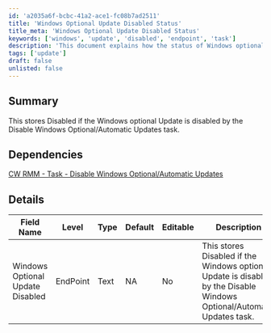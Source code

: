 ```yaml
---
id: 'a2035a6f-bcbc-41a2-ace1-fc08b7ad2511'
title: 'Windows Optional Update Disabled Status'
title_meta: 'Windows Optional Update Disabled Status'
keywords: ['windows', 'update', 'disabled', 'endpoint', 'task']
description: 'This document explains how the status of Windows optional updates is stored when the Disable Windows Optional/Automatic Updates task is executed in ConnectWise RMM. It outlines the dependencies and details regarding the field that indicates whether the updates are disabled.'
tags: ['update']
draft: false
unlisted: false
---
```

## Summary

This stores Disabled if the Windows optional Update is disabled by the Disable Windows Optional/Automatic Updates task.

## Dependencies

[CW RMM - Task - Disable Windows Optional/Automatic Updates](https://proval.itglue.com/DOC-5078775-16372418)

## Details

| Field Name                        | Level      | Type  | Default | Editable | Description                                                                                  |
|-----------------------------------|------------|-------|---------|----------|----------------------------------------------------------------------------------------------|
| Windows Optional Update Disabled   | EndPoint   | Text  | NA      | No       | This stores Disabled if the Windows optional Update is disabled by the Disable Windows Optional/Automatic Updates task. |











